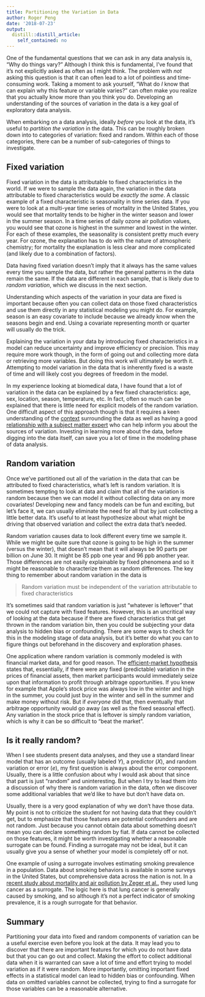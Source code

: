 ```yaml
---
title: Partitioning the Variation in Data
author: Roger Peng
date: '2018-07-23'
output:
  distill::distill_article:
    self_contained: no
---
```



One of the fundamental questions that we can ask in any data analysis is, "Why do things vary?" Although I think this is fundamental, I’ve found that it’s not explicitly asked as often as I might think. The problem with *not* asking this question is that it can often lead to a lot of pointless and time-consuming work. Taking a moment to ask yourself, “What do *I* know that can explain why this feature or variable varies?” can often make you realize that you actually know more than you think you do. Developing an understanding of the sources of variation in the data is a key goal of exploratory data analysis.

When embarking on a data analysis, ideally *before* you look at the data, it’s useful to *partition the variation* in the data. This can be roughly broken down into to categories of variation: fixed and random. Within each of those categories, there can be a number of sub-categories of things to investigate.

## Fixed variation

Fixed variation in the data is attributable to fixed characteristics in the world. If we were to sample the data again, the variation in the data attributable to fixed characteristics would be *exactly the same*. A classic example of a fixed characteristic is seasonality in time series data. If you were to look at a multi-year time series of mortality in the United States, you would see that mortality tends to be higher in the winter season and lower in the summer season. In a time series of daily ozone air pollution values, you would see that ozone is highest in the summer and lowest in the winter. For each of these examples, the seasonality is consistent pretty much every year. For ozone, the explanation has to do with the nature of atmospheric chemistry; for mortality the explanation is less clear and more complicated (and likely due to a combination of factors).

Data having fixed variation doesn’t imply that it always has the same values every time you sample the data, but rather the general patterns in the data remain the same. If the data are different in each sample, that is likely due to *random variation*, which we discuss in the next section.

Understanding which aspects of the variation in your data are fixed is important because often you can collect data on those fixed characteristics and use them directly in any statistical modeling you might do. For example, season is an easy covariate to include because we already know when the seasons begin and end. Using a covariate representing month or quarter will usually do the trick. 

Explaining the variation in your data by introducing fixed characteristics in a model can reduce uncertainty and improve efficiency or precision. This may require more work though, in the form of going out and collecting more data or retrieving more variables. But doing this work will ultimately be worth it. Attempting to model variation in the data that is inherently fixed is a waste of time and will likely cost you degrees of freedom in the model.

In my experience looking at biomedical data, I have found that a lot of variation in the data can be explained by a few fixed characteristics: age, sex, location, season, temperature, etc. In fact, often so much can be explained that there is little need for explicit models of the random variation. One difficult aspect of this approach though is that it requires a keen understanding of the [context](https://simplystatistics.org/2018/05/24/context-compatibility-in-data-analysis/) surrounding the data as well as having a good [relationship with a subject matter expert](https://simplystatistics.org/2018/04/30/relationships-in-data-analysis/) who can help inform you about the sources of variation. Investing in learning more about the data, before digging into the data itself, can save you a lot of time in the modeling phase of data analysis.

## Random variation

Once we’ve partitioned out all of the variation in the data that can be attributed to fixed characteristics, what’s left is random variation. It is sometimes tempting to look at data and claim that all of the variation is random because then we can model it without collecting data on any more covariates! Developing new and fancy models can be fun and exciting, but let’s face it, we can usually eliminate the need for all that by just collecting a little better data. It’s useful to at least hypothesize about what might be driving that observed variation and collect the extra data that’s needed.

Random variation causes data to look different every time we sample it. While we might be quite sure that ozone is going to be high in the summer (versus the winter), that doesn’t mean that it will always be 90 parts per billion on June 30. It might be 85 ppb one year and 96 ppb another year. Those differences are not easily explainable by fixed phenomena and so it might be reasonable to characterize them as random differences. The key thing to remember about random variation in the data is

> Random variation must be independent of the variation attributable to fixed characteristics

It’s sometimes said that random variation is just “whatever is leftover” that we could not capture with fixed features. However, this is an uncritical way of looking at the data because if there are fixed characteristics that get thrown in the random variation bin, then you could be subjecting your data analysis to hidden bias or confounding. There are some ways to check for this in the modeling stage of data analysis, but it’s better do what you can to figure things out beforehand in the discovery and exploration phases.

One application where random variation is commonly modeled is with financial market data, and for good reason. The [efficient-market hypothesis](https://en.wikipedia.org/wiki/Efficient-market_hypothesis) states that, essentially, if there were any fixed (predictable) variation in the prices of financial assets, then market participants would immediately seize upon that information to profit through arbitrage opportunities. If you knew for example that Apple’s stock price was always low in the winter and high in the summer, you could just buy in the winter and sell in the summer and make money without risk. But if *everyone* did that, then eventually that arbitrage opportunity would go away (as well as the fixed seasonal effect). Any variation in the stock price that is leftover is simply random variation, which is why it can be so difficult to “beat the market”.


## Is it really random?

When I see students present data analyses, and they use a standard linear model that has an outcome (usually labeled *Y*), a predictor (*X*), and random variation or error (*e*), my first question is always about the error component. Usually, there is a little confusion about why I would ask about that since that part is just “random” and uninteresting. But when I try to lead them into a discussion of why there is random variation in the data, often we discover some additional variables that we’d like to have but don’t have data on. 

Usually, there is a very good explanation of why we don’t have those data. My point is not to criticize the student for not having data that they couldn’t get, but to emphasize that those features are potential confounders and are not random. Just because you cannot obtain data about something doesn’t mean you can declare something random by fiat. If data cannot be collected on those features, it might be worth investigating whether a reasonable surrogate can be found. Finding a surrogate may not be ideal, but it can usually give you a sense of whether your model is completely off or not.

One example of using a surrogate involves estimating smoking prevalence in a population. Data about smoking behaviors is available in some surveys in the United States, but comprehensive data across the nation is not. In a [recent study about mortality and air pollution by Zeger et al.](https://www.ncbi.nlm.nih.gov/pubmed/19079710), they used lung cancer as a surrogate. The logic here is that lung cancer is generally caused by smoking, and so although it’s not a perfect indicator of smoking prevalence, it is a rough surrogate for that behavior.

## Summary

Partitioning your data into fixed and random components of variation can be a useful exercise even before you look at the data. It may lead you to discover that there are important features for which you do not have data but that you can go out and collect. Making the effort to collect additional data when it is warranted can save a lot of time and effort trying to model variation as if it were random. More importantly, omitting important fixed effects in a statistical model can lead to hidden bias or confounding. When data on omitted variables cannot be collected, trying to find a surrogate for those variables can be a reasonable alternative.
